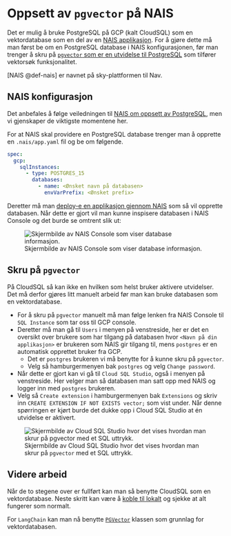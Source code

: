 # Oppsett av `pgvector` på NAIS {#sec-oppsett-pgvector}

Det er mulig å bruke PostgreSQL på GCP (kalt CloudSQL) som en vektordatabase som
en del av en [NAIS applikasjon][nais_postgres]. For å gjøre dette må man først
be om en PostgreSQL database i NAIS konfigurasjonen, før man trenger å skru på
[`pgvector` som er en utvidelse til PostgreSQL][pgvector] som tilfører vektorsøk
funksjonalitet.

::: {.column-margin}
[NAIS @def-nais] er navnet på sky-plattformen til Nav.
:::

## NAIS konfigurasjon

Det anbefales å følge veiledningen til [NAIS om oppsett av
PostgreSQL][nais_postgres], men vi gjenskaper de viktigste momentene her.

For at NAIS skal providere en PostgreSQL database trenger man å opprette en
`.nais/app.yaml` fil og be om følgende.

```yaml
spec:
  gcp:
    sqlInstances:
      - type: POSTGRES_15
        databases:
          - name: <Ønsket navn på databasen>
            envVarPrefix: <Ønsket prefix>
```

Deretter må man [deploy-e en applikasjon gjennom NAIS][nais_deploy] som så vil
opprette databasen. Når dette er gjort vil man kunne inspisere databasen i NAIS
Console og det burde se omtrent slik ut:

![Skjermbilde av NAIS Console som viser database
informasjon.](../assets/images/nais_postgres.png)

## Skru på `pgvector`

På CloudSQL så kan ikke en hvilken som helst bruker aktivere utvidelser. Det må
derfor gjøres litt manuelt arbeid før man kan bruke databasen som en
vektordatabase.

- For å skru på `pgvector` manuelt må man følge lenken fra NAIS Console til `SQL
Instance` som tar oss til GCP console.
- Deretter må man gå til `Users` i menyen på venstreside, her er det en oversikt
over brukere som har tilgang på databasen hvor `<Navn på din applikasjon>` er
brukeren som NAIS gir tilgang til, mens `postgres` er en automatisk opprettet
bruker fra GCP.
    - Det er `postgres` brukeren vi må benytte for å kunne skru på `pgvector`.
    - Velg så hamburgermenyen bak `postgres` og velg `Change password`.
- Når dette er gjort kan vi gå til `Cloud SQL Studio`, også i menyen på
venstreside. Her velger man så databasen man satt opp med NAIS og logger inn med
`postgres` brukeren.
- Velg så `Create extension` i hamburgermenyen bak `Extensions` og skriv inn
`CREATE EXTENSION IF NOT EXISTS vector;` som vist under. Når denne spørringen er
kjørt burde det dukke opp i Cloud SQL Studio at én utvidelse er aktivert.

![Skjermbilde av Cloud SQL Studio hvor det vises hvordan man skrur på `pgvector`
med et SQL uttrykk.](../assets/images/gcp_enable_pgvector.png)

## Videre arbeid

Når de to stegene over er fullført kan man så benytte CloudSQL som en
vektordatabase. Neste skritt kan være å [koble til lokalt][nais_postgres_local]
og sjekke at alt fungerer som normalt.

For `LangChain` kan man nå benytte [`PGVector`][langchain_pgvector] klassen som
grunnlag for vektordatabasen.

[nais_deploy]: https://docs.nais.io/how-to-guides/github-action/
[nais_postgres]: https://docs.nais.io/how-to-guides/persistence/postgres/
[nais_postgres_local]: https://docs.nais.io/how-to-guides/persistence/postgres/#personal-database-access
[pgvector]: https://github.com/pgvector/pgvector
[langchain_pgvector]: https://python.langchain.com/docs/integrations/vectorstores/pgvector/